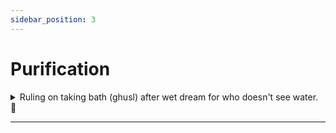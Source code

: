 ```yaml
---
sidebar_position: 3
---
```


# Purification

<details>
<summary style={{fontWeight: "bold"}}>
Ruling on taking bath (ghusl) after wet dream for who doesn't see water. 📃
</summary>

**Q:** May Allaah be good to you. This questioner says: I am plagued with frequent wet dreams, but I often do not see water. Do I have to wash every time?

**A:** Whoever has a wet dream and sees images in his sleep and actions in his sleep, but he did not find water, then he is not obligated to do ghusl, whether he is a man or a woman. The reason for ghusl after a wet dream is the exit of water from a man or woman. If a man wakes up and finds semen in his clothes and does not remember the wet dream at all, then he must do ghusl. And if a man had a dream and saw what he saw, but when he woke up, he did not find anything in his clothes, he does not have to do ghusl. Likewise, a woman does not have to do ghusl if she has a wet dream, unless she sees water that women know

</details>

---